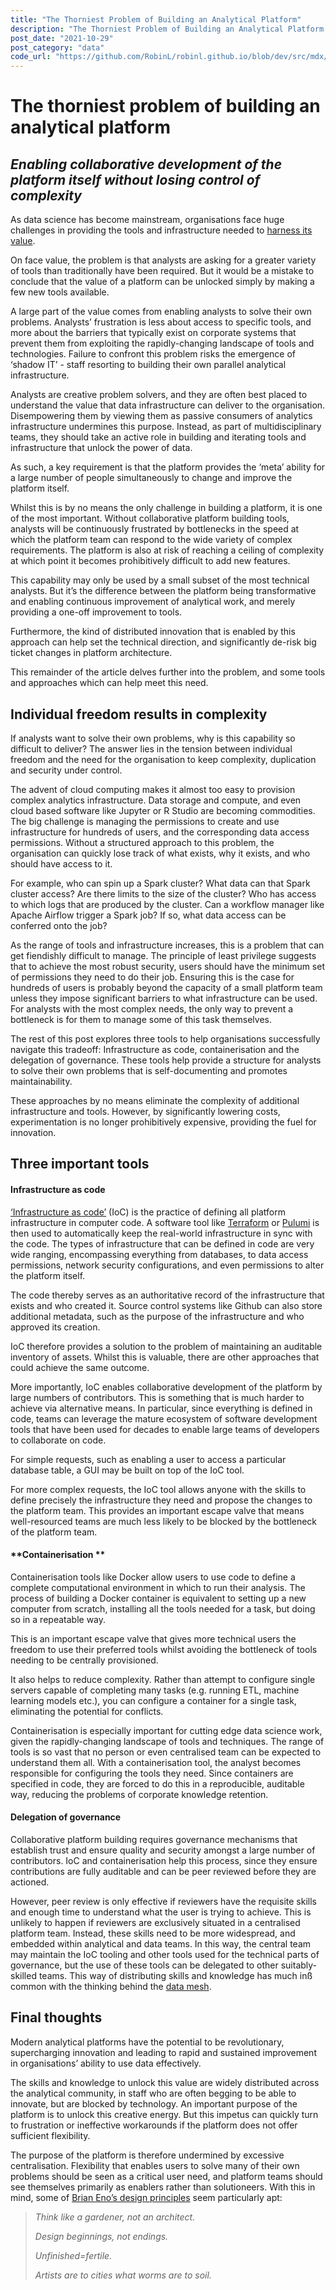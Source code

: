 ```yaml
---
title: "The Thorniest Problem of Building an Analytical Platform"
description: "The Thorniest Problem of Building an Analytical Platform: Enabling collaborative development of the platform itself without losing control of complexity."
post_date: "2021-10-29"
post_category: "data"
code_url: "https://github.com/RobinL/robinl.github.io/blob/dev/src/mdx/thorniest_problem_of_analytical_platforms.mdx"
---
```



# The thorniest problem of building an analytical platform

## _Enabling collaborative development of the platform itself without losing control of complexity_

As data science has become mainstream, organisations face huge challenges in providing the tools and infrastructure needed to [harness its value](https://www.robinlinacre.com/transforming_analytical_functions/).

On face value, the problem is that analysts are asking for a greater variety of tools than traditionally have been required. But it would be a mistake to conclude that the value of a platform can be unlocked simply by making a few new tools available.

A large part of the value comes from enabling analysts to solve their own problems. Analysts’ frustration is less about access to specific tools, and more about the barriers that typically exist on corporate systems that prevent them from exploiting the rapidly-changing landscape of tools and technologies. Failure to confront this problem risks the emergence of ‘shadow IT’ - staff resorting to building their own parallel analytical infrastructure.

Analysts are creative problem solvers, and they are often best placed to understand the value that data infrastructure can deliver to the organisation. Disempowering them by viewing them as passive consumers of analytics infrastructure undermines this purpose. Instead, as part of multidisciplinary teams, they should take an active role in building and iterating tools and infrastructure that unlock the power of data.

As such, a key requirement is that the platform provides the ‘meta’ ability for a large number of people simultaneously to change and improve the platform itself.

Whilst this is by no means the only challenge in building a platform, it is one of the most important. Without collaborative platform building tools, analysts will be continuously frustrated by bottlenecks in the speed at which the platform team can respond to the wide variety of complex requirements. The platform is also at risk of reaching a ceiling of complexity at which point it becomes prohibitively difficult to add new features.

This capability may only be used by a small subset of the most technical analysts. But it’s the difference between the platform being transformative and enabling continuous improvement of analytical work, and merely providing a one-off improvement to tools.

Furthermore, the kind of distributed innovation that is enabled by this approach can help set the technical direction, and significantly de-risk big ticket changes in platform architecture.

This remainder of the article delves further into the problem, and some tools and approaches which can help meet this need.

## Individual freedom results in complexity

If analysts want to solve their own problems, why is this capability so difficult to deliver? The answer lies in the tension between individual freedom and the need for the organisation to keep complexity, duplication and security under control.

The advent of cloud computing makes it almost too easy to provision complex analytics infrastructure. Data storage and compute, and even cloud based software like Jupyter or R Studio are becoming commodities. The big challenge is managing the permissions to create and use infrastructure for hundreds of users, and the corresponding data access permissions. Without a structured approach to this problem, the organisation can quickly lose track of what exists, why it exists, and who should have access to it.

For example, who can spin up a Spark cluster? What data can that Spark cluster access? Are there limits to the size of the cluster? Who has access to which logs that are produced by the cluster. Can a workflow manager like Apache Airflow trigger a Spark job? If so, what data access can be conferred onto the job?

As the range of tools and infrastructure increases, this is a problem that can get fiendishly difficult to manage. The principle of least privilege suggests that to achieve the most robust security, users should have the minimum set of permissions they need to do their job. Ensuring this is the case for hundreds of users is probably beyond the capacity of a small platform team unless they impose significant barriers to what infrastructure can be used. For analysts with the most complex needs, the only way to prevent a bottleneck is for them to manage some of this task themselves.

The rest of this post explores three tools to help organisations successfully navigate this tradeoff: Infrastructure as code, containerisation and the delegation of governance. These tools help provide a structure for analysts to solve their own problems that is self-documenting and promotes maintainability.

These approaches by no means eliminate the complexity of additional infrastructure and tools. However, by significantly lowering costs, experimentation is no longer prohibitively expensive, providing the fuel for innovation.

## Three important tools

#### **Infrastructure as code**

[‘Infrastructure as code’](https://docs.microsoft.com/en-us/devops/deliver/what-is-infrastructure-as-code) (IoC) is the practice of defining all platform infrastructure in computer code. A software tool like [Terraform](https://www.terraform.io/) or [Pulumi](https://www.pulumi.com/) is then used to automatically keep the real-world infrastructure in sync with the code. The types of infrastructure that can be defined in code are very wide ranging, encompassing everything from databases, to data access permissions, network security configurations, and even permissions to alter the platform itself.

The code thereby serves as an authoritative record of the infrastructure that exists and who created it. Source control systems like Github can also store additional metadata, such as the purpose of the infrastructure and who approved its creation.

IoC therefore provides a solution to the problem of maintaining an auditable inventory of assets. Whilst this is valuable, there are other approaches that could achieve the same outcome.

More importantly, IoC enables collaborative development of the platform by large numbers of contributors. This is something that is much harder to achieve via alternative means. In particular, since everything is defined in code, teams can leverage the mature ecosystem of software development tools that have been used for decades to enable large teams of developers to collaborate on code.

For simple requests, such as enabling a user to access a particular database table, a GUI may be built on top of the IoC tool.

For more complex requests, the IoC tool allows anyone with the skills to define precisely the infrastructure they need and propose the changes to the platform team. This provides an important escape valve that means well-resourced teams are much less likely to be blocked by the bottleneck of the platform team.

#### **Containerisation **

Containerisation tools like Docker allow users to use code to define a complete computational environment in which to run their analysis. The process of building a Docker container is equivalent to setting up a new computer from scratch, installing all the tools needed for a task, but doing so in a repeatable way.

This is an important escape valve that gives more technical users the freedom to use their preferred tools whilst avoiding the bottleneck of tools needing to be centrally provisioned.

It also helps to reduce complexity. Rather than attempt to configure single servers capable of completing many tasks (e.g. running ETL, machine learning models etc.), you can configure a container for a single task, eliminating the potential for conflicts.

Containerisation is especially important for cutting edge data science work, given the rapidly-changing landscape of tools and techniques. The range of tools is so vast that no person or even centralised team can be expected to understand them all. With a containerisation tool, the analyst becomes responsible for configuring the tools they need. Since containers are specified in code, they are forced to do this in a reproducible, auditable way, reducing the problems of corporate knowledge retention.

#### **Delegation of governance**

Collaborative platform building requires governance mechanisms that establish trust and ensure quality and security amongst a large number of contributors. IoC and containerisation help this process, since they ensure contributions are fully auditable and can be peer reviewed before they are actioned.

However, peer review is only effective if reviewers have the requisite skills and enough time to understand what the user is trying to achieve. This is unlikely to happen if reviewers are exclusively situated in a centralised platform team. Instead, these skills need to be more widespread, and embedded within analytical and data teams. In this way, the central team may maintain the IoC tooling and other tools used for the technical parts of governance, but the use of these tools can be delegated to other suitably-skilled teams. This way of distributing skills and knowledge has much inß common with the thinking behind the [data mesh](https://martinfowler.com/articles/data-monolith-to-mesh.html).

## Final thoughts

Modern analytical platforms have the potential to be revolutionary, supercharging innovation and leading to rapid and sustained improvement in organisations’ ability to use data effectively.

The skills and knowledge to unlock this value are widely distributed across the analytical community, in staff who are often begging to be able to innovate, but are blocked by technology. An important purpose of the platform is to unlock this creative energy. But this impetus can quickly turn to frustration or ineffective workarounds if the platform does not offer sufficient flexibility.

The purpose of the platform is therefore undermined by excessive centralisation. Flexibility that enables users to solve many of their own problems should be seen as a critical user need, and platform teams should see themselves primarily as enablers rather than solutioneers. With this in mind, some of [Brian Eno’s design principles](https://medium.com/dark-matter-and-trojan-horses/working-with-brian-eno-on-design-principles-for-streets-cf873b039c9f) seem particularly apt:

> _Think like a gardener, not an architect._
>
> _Design beginnings, not endings._
>
> _Unfinished=fertile._
>
> _Artists are to cities what worms are to soil._